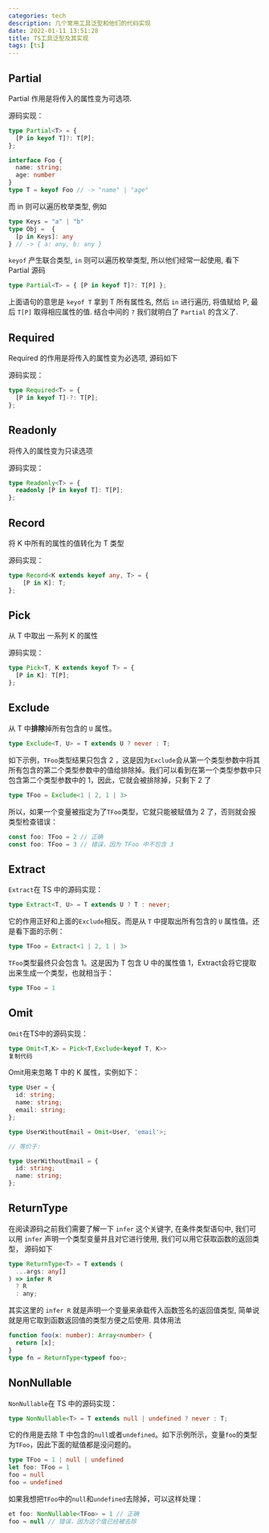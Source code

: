 ```yaml
---
categories: tech
description: 几个常用工具泛型和他们的代码实现
date: 2022-01-11 13:51:28
title: TS工具泛型及其实现
tags: [ts]
---
```


## Partial

Partial 作用是将传入的属性变为可选项.

源码实现：

```ts
type Partial<T> = {
  [P in keyof T]?: T[P];
};
```

```ts
interface Foo {
  name: string;
  age: number
}
type T = keyof Foo // -> "name" | "age"
```

而 in 则可以遍历枚举类型, 例如

```ts
type Keys = "a" | "b"
type Obj =  {
  [p in Keys]: any
} // -> { a: any, b: any }
```

`keyof` 产生联合类型, `in` 则可以遍历枚举类型, 所以他们经常一起使用, 看下 Partial 源码

```ts
type Partial<T> = { [P in keyof T]?: T[P] };
```

上面语句的意思是 `keyof T` 拿到 T 所有属性名, 然后 `in` 进行遍历, 将值赋给 P, 最后 `T[P]` 取得相应属性的值.
结合中间的 `?` 我们就明白了 `Partial` 的含义了.

## Required

Required 的作用是将传入的属性变为必选项, 源码如下

源码实现：

```ts
type Required<T> = {
  [P in keyof T]-?: T[P];
};
```

## Readonly

将传入的属性变为只读选项

源码实现：

```ts
type Readonly<T> = {
  readonly [P in keyof T]: T[P];
};
```

## Record

将 K 中所有的属性的值转化为 T 类型

源码实现：

```ts
type Record<K extends keyof any, T> = {
    [P in K]: T;
};
```

## Pick

从 T 中取出 一系列 K 的属性

源码实现：

```ts
type Pick<T, K extends keyof T> = {
  [P in K]: T[P];
};
```

## Exclude

从 T 中**排除**掉所有包含的 `U` 属性。

```ts
type Exclude<T, U> = T extends U ? never : T;
```

如下示例，`TFoo`类型结果只包含 2 ，这是因为`Exclude`会从第一个类型参数中将其所有包含的第二个类型参数中的值给排除掉。我们可以看到在第一个类型参数中只包含第二个类型参数中的 1，因此，它就会被排除掉，只剩下 2 了

```ts
type TFoo = Exclude<1 | 2, 1 | 3>
```

所以，如果一个变量被指定为了`TFoo`类型，它就只能被赋值为 2 了，否则就会报类型检查错误：

```ts
const foo: TFoo = 2 // 正确
const foo: TFoo = 3 // 错误，因为 TFoo 中不包含 3
```

## Extract

`Extract`在 TS 中的源码实现：

```ts
type Extract<T, U> = T extends U ? T : never;
```

它的作用正好和上面的`Exclude`相反。而是从 `T` 中提取出所有包含的 `U` 属性值。还是看下面的示例：

```ts
type TFoo = Extract<1 | 2, 1 | 3>
```

`TFoo`类型最终只会包含 1。这是因为 T 包含 U 中的属性值 1，Extract会将它提取出来生成一个类型，也就相当于：

```ts
type TFoo = 1
```

## Omit 

`Omit`在TS中的源码实现：

```ts
type Omit<T,K> = Pick<T,Exclude<keyof T, K>>
复制代码
```

Omit用来忽略 T 中的 K 属性，实例如下：

```ts
type User = {
  id: string;
  name: string;
  email: string;
};

type UserWithoutEmail = Omit<User, 'email'>;

// 等价于:

type UserWithoutEmail = {
  id: string;
  name: string;
};
```

## ReturnType

在阅读源码之前我们需要了解一下 `infer` 这个关键字, 在条件类型语句中, 我们可以用 `infer` 声明一个类型变量并且对它进行使用,
我们可以用它获取函数的返回类型， 源码如下

```ts
type ReturnType<T> = T extends (
  ...args: any[]
) => infer R
  ? R
  : any;
```

其实这里的 `infer R` 就是声明一个变量来承载传入函数签名的返回值类型, 简单说就是用它取到函数返回值的类型方便之后使用.
具体用法

```ts
function foo(x: number): Array<number> {
  return [x];
}
type fn = ReturnType<typeof foo>;
```

## NonNullable

`NonNullable`在 TS 中的源码实现：

```ts
type NonNullable<T> = T extends null | undefined ? never : T;
```

它的作用是去除 T 中包含的`null`或者`undefined`。如下示例所示，变量`foo`的类型为`TFoo`，因此下面的赋值都是没问题的。

```ts
type TFoo = 1 | null | undefined
let foo: TFoo = 1
foo = null
foo = undefined
```

如果我想把`TFoo`中的`null`和`undefined`去除掉，可以这样处理：

```ts
et foo: NonNullable<TFoo> = 1 // 正确
foo = null // 错误，因为这个值已经被去除
```
